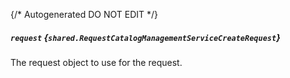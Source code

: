 {/* Autogenerated DO NOT EDIT  */}

##### `request` *{`shared.RequestCatalogManagementServiceCreateRequest`}*
The request object to use for the request.
<Collapsible openLabel={Labels.showProperties} closeLabel={Labels.hideProperties}>
    <RequestCatalogManagementServiceCreateRequest/>
</Collapsible>



